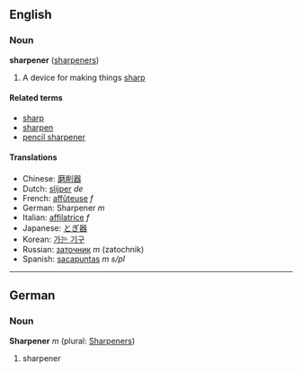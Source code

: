 ==English==
===Noun===
'''sharpener''' ([[sharpeners]])

# A device for making things [[sharp]]

====Related terms====
*[[sharp]]
*[[sharpen]]
*[[pencil sharpener]]

====Translations====
*Chinese: [[磨削器]]
*Dutch: [[slijper]] ''de''
*French: [[affûteuse]] ''f''
*German: Sharpener ''m''
*Italian: [[affilatrice]] ''f''
*Japanese: [[とぎ器]]
*Korean: [[가는 기구]]
*Russian: [[заточник]] ''m'' (zatochnik)
*Spanish: [[sacapuntas]] ''m s/pl''

----

==German==
===Noun===
'''Sharpener''' ''m'' (plural: [[Sharpeners]])

# sharpener